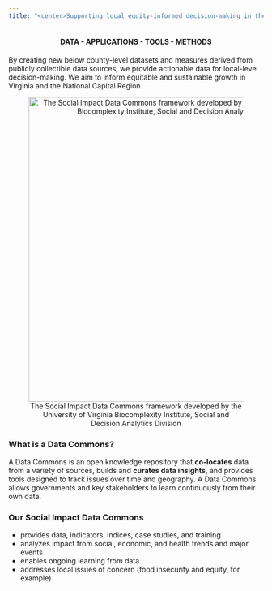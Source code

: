 ```yaml
---
title: "<center>Supporting local equity-informed decision-making in the National Capital Region</center>"
---
```


<center>

#### **DATA - APPLICATIONS - TOOLS - METHODS**

</center>

By creating new below county-level datasets and measures derived from publicly collectible data sources, we provide actionable data for local-level decision-making. We aim to inform equitable and sustainable growth in Virginia and the National Capital Region.

<center>

![The Social Impact Data Commons framework developed by the University of Virginia Biocomplexity Institute, Social and Decision Analytics Division](img/index-sdc-2.png){width="600px"}

</center>

### What is a Data Commons?

A Data Commons is an open knowledge repository that **co-locates** data from a variety of sources, builds and **curates data insights**, and provides tools designed to track issues over time and geography. A Data Commons allows governments and key stakeholders to learn continuously from their own data. \n

### Our Social Impact Data Commons

-   provides data, indicators, indices, case studies, and training
-   analyzes impact from social, economic, and health trends and major events
-   enables ongoing learning from data
-   addresses local issues of concern (food insecurity and equity, for example)
